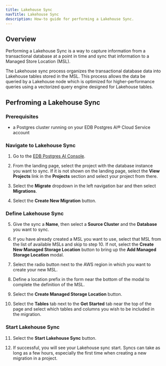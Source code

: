 ```yaml
---
title: Lakehouse Sync
navTitle: Lakehouse Sync
description: How-to guide for performing a Lakehouse Sync.
---
```


## Overview

Performing a Lakehouse Sync  is a way to capture information from a transactional database at a point in time and sync that information to a Managed Store Location (MSL).

The Lakehouse sync process organizes the transactional database data into Lakehouse tables stored in the MSL. This process allows the data be queried by a Lakehouse node which is optimized for higher-performance queries using a vectorized query engine designed for Lakehouse tables.

## Perfroming a Lakehouse Sync

### Prerequisites

- a Postgres cluster running on your EDB Postgres AI® Cloud Service account

### Navigate to Lakehouse Sync

1. Go to the [EDB Postgres AI Console]().

2. From the landing page, select the project with the database instance you want to sync. If it is not shown on the landing page, select the **View Projects** link in the **Projects** section and select your project from there.

3. Select the **Migrate** dropdown in the left navigation bar and then select **Migrations**.

4. Select the **Create New Migration** button.

### Define Lakehouse Sync

5. Give the sync a **Name**, then select a **Source Cluster** and the **Database** you want to sync.

6. If you have already created a MSL you want to use, select that MSL from the list of available MSLs and skip to step 10. If not, select the **Create New Managed Storage Location** button to bring up the **Add Managed Storage Location** modal.

7. Select the radio button next to the AWS region in which you want to create your new MSL.

8. Define a location prefix in the form near the bottom of the modal to complete the definition of the MSL.

9. Select the **Create Managed Storage Location** button.

10. Select the **Tables** tab next to the **Get Started** tab near the top of the page and select which tables and columns you wish to be included in the migration.

### Start Lakehouse Sync

11. Select the **Start Lakehouse Sync** button.

12. If successful, you will see your Lakehouse sync start. Syncs can take as long as a few hours, especially the first time when creating a new migration in a project.

